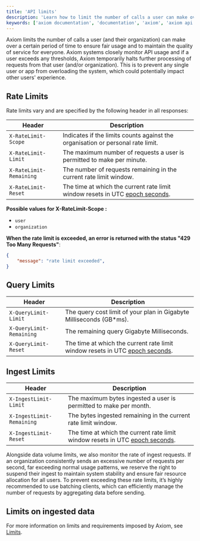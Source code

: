 ```yaml
---
title: 'API limits'
description: 'Learn how to limit the number of calls a user can make over a certain period of time.'
keywords: ['axiom documentation', 'documentation', 'axiom', 'axiom api', 'rest api', 'rest', 'rate limits', 'user', 'organization', 'query limits', 'ingest limits', 'requests', 'reset', 'scope', 'message']
---
```


Axiom limits the number of calls a user (and their organization) can make over a certain period
of time to ensure fair usage and to maintain the quality of service for everyone.
Axiom systems closely monitor API usage and if a user exceeds any thresholds, Axiom
temporarily halts further processing of requests from that user (and/or organization).
This is to prevent any single user or app from overloading the system,
which could potentially impact other users' experience.

## Rate Limits

Rate limits vary and are specified by the following header in all responses:

| Header                  | Description                                                                                                             |
| ----------------------- | ----------------------------------------------------------------------------------------------------------------------- |
| `X-RateLimit-Scope`     | Indicates if the limits counts against the organisation or personal rate limit.                                         |
| `X-RateLimit-Limit`     | The maximum number of requests a user is permitted to make per minute.                                                     |
| `X-RateLimit-Remaining` | The number of requests remaining in the current rate limit window.                                                      |
| `X-RateLimit-Reset`     | The time at which the current rate limit window resets in UTC [epoch seconds](https://en.wikipedia.org/wiki/Unix_time). |

**Possible values for X-RateLimit-Scope :**

- `user`
- `organization`

**When the rate limit is exceeded, an error is returned with the status "429 Too Many Requests"**:

```json
{
    "message": "rate limit exceeded",
}
```

## Query Limits

| Header                   | Description                                                                                                             |
| ------------------------ | ----------------------------------------------------------------------------------------------------------------------- |
| `X-QueryLimit-Limit`     | The query cost limit of your plan in Gigabyte Milliseconds (GB*ms).                                                     |
| `X-QueryLimit-Remaining` | The remaining query Gigabyte Milliseconds.                                                                              |
| `X-QueryLimit-Reset`     | The time at which the current rate limit window resets in UTC [epoch seconds](https://en.wikipedia.org/wiki/Unix_time). |

## Ingest Limits

| Header                    | Description                                                                                                             |
| ------------------------- | ----------------------------------------------------------------------------------------------------------------------- |
| `X-IngestLimit-Limit`     | The maximum bytes ingested a user is permitted to make per month.                                                       |
| `X-IngestLimit-Remaining` | The bytes ingested remaining in the current rate limit window.                                                          |
| `X-IngestLimit-Reset`     | The time at which the current rate limit window resets in UTC [epoch seconds](https://en.wikipedia.org/wiki/Unix_time). |

Alongside data volume limits, we also monitor the rate of ingest requests.
If an organization consistently sends an excessive number of requests per second,
far exceeding normal usage patterns, we reserve the right to suspend their ingest
to maintain system stability and ensure fair resource allocation for all users.
To prevent exceeding these rate limits, it’s highly recommended to use batching clients,
which can efficiently manage the number of requests by aggregating data before sending.

## Limits on ingested data

For more information on limits and requirements imposed by Axiom, see [Limits](/reference/limits).
